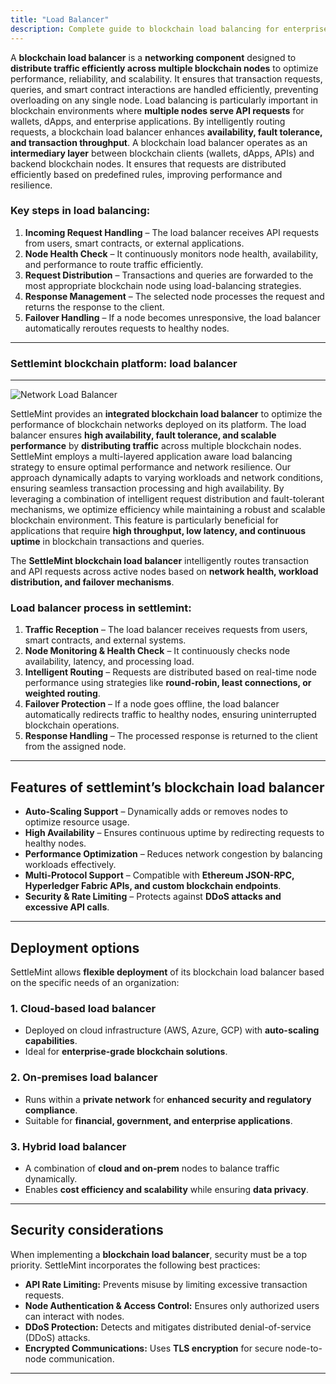 ```yaml
---
title: "Load Balancer"
description: Complete guide to blockchain load balancing for enterprise applications. Learn to distribute traffic across nodes, ensure 99.9% uptime, and optimize performance with SettleMint's intelligent load balancing.
---
```



A **blockchain load balancer** is a **networking component** designed to
**distribute traffic efficiently across multiple blockchain nodes** to optimize
performance, reliability, and scalability. It ensures that transaction requests,
queries, and smart contract interactions are handled efficiently, preventing
overloading on any single node. Load balancing is particularly important in
blockchain environments where **multiple nodes serve API requests** for wallets,
dApps, and enterprise applications. By intelligently routing requests, a
blockchain load balancer enhances **availability, fault tolerance, and
transaction throughput**. A blockchain load balancer operates as an
**intermediary layer** between blockchain clients (wallets, dApps, APIs) and
backend blockchain nodes. It ensures that requests are distributed efficiently
based on predefined rules, improving performance and resilience.

### **Key steps in load balancing:**

1. **Incoming Request Handling** – The load balancer receives API requests from
   users, smart contracts, or external applications.
2. **Node Health Check** – It continuously monitors node health, availability,
   and performance to route traffic efficiently.
3. **Request Distribution** – Transactions and queries are forwarded to the most
   appropriate blockchain node using load-balancing strategies.
4. **Response Management** – The selected node processes the request and returns
   the response to the client.
5. **Failover Handling** – If a node becomes unresponsive, the load balancer
   automatically reroutes requests to healthy nodes.

---

### Settlemint blockchain platform: load balancer

---

![Network Load Balancer](../../../img/platfrom-components/evm-load-balancer.png)

SettleMint provides an **integrated blockchain load balancer** to optimize the
performance of blockchain networks deployed on its platform. The load balancer
ensures **high availability, fault tolerance, and scalable performance** by
**distributing traffic** across multiple blockchain nodes.  
SettleMint employs a multi-layered application aware load balancing strategy to
ensure optimal performance and network resilience. Our approach dynamically
adapts to varying workloads and network conditions, ensuring seamless
transaction processing and high availability. By leveraging a combination of
intelligent request distribution and fault-tolerant mechanisms, we optimize
efficiency while maintaining a robust and scalable blockchain environment. This
feature is particularly beneficial for applications that require **high
throughput, low latency, and continuous uptime** in blockchain transactions and
queries.

The **SettleMint blockchain load balancer** intelligently routes transaction and
API requests across active nodes based on **network health, workload
distribution, and failover mechanisms**.

### **Load balancer process in settlemint:**

1. **Traffic Reception** – The load balancer receives requests from users, smart
   contracts, and external systems.
2. **Node Monitoring & Health Check** – It continuously checks node
   availability, latency, and processing load.
3. **Intelligent Routing** – Requests are distributed based on real-time node
   performance using strategies like **round-robin, least connections, or
   weighted routing**.
4. **Failover Protection** – If a node goes offline, the load balancer
   automatically redirects traffic to healthy nodes, ensuring uninterrupted
   blockchain operations.
5. **Response Handling** – The processed response is returned to the client from
   the assigned node.

---

## Features of settlemint’s blockchain load balancer

- **Auto-Scaling Support** – Dynamically adds or removes nodes to optimize
  resource usage.
- **High Availability** – Ensures continuous uptime by redirecting requests to
  healthy nodes.
- **Performance Optimization** – Reduces network congestion by balancing
  workloads effectively.
- **Multi-Protocol Support** – Compatible with **Ethereum JSON-RPC, Hyperledger
  Fabric APIs, and custom blockchain endpoints**.
- **Security & Rate Limiting** – Protects against **DDoS attacks and excessive
  API calls**.

---

## Deployment options

SettleMint allows **flexible deployment** of its blockchain load balancer based
on the specific needs of an organization:

### **1. Cloud-based load balancer**

- Deployed on cloud infrastructure (AWS, Azure, GCP) with **auto-scaling
  capabilities**.
- Ideal for **enterprise-grade blockchain solutions**.

### **2. On-premises load balancer**

- Runs within a **private network** for **enhanced security and regulatory
  compliance**.
- Suitable for **financial, government, and enterprise applications**.

### **3. Hybrid load balancer**

- A combination of **cloud and on-prem** nodes to balance traffic dynamically.
- Enables **cost efficiency and scalability** while ensuring **data privacy**.

---

## Security considerations

When implementing a **blockchain load balancer**, security must be a top
priority. SettleMint incorporates the following best practices:

- **API Rate Limiting:** Prevents misuse by limiting excessive transaction
  requests.
- **Node Authentication & Access Control:** Ensures only authorized users can
  interact with nodes.
- **DDoS Protection:** Detects and mitigates distributed denial-of-service
  (DDoS) attacks.
- **Encrypted Communications:** Uses **TLS encryption** for secure node-to-node
  communication.

---
